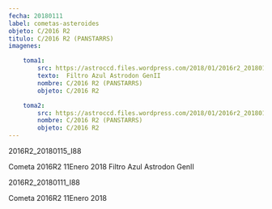 ```yaml
---
fecha: 20180111
label: cometas-asteroides
objeto: C/2016 R2
titulo: C/2016 R2 (PANSTARRS)
imagenes:

	toma1:
		src: https://astroccd.files.wordpress.com/2018/01/2016r2_20180115_i88.jpg
		texto:  Filtro Azul Astrodon GenII
		nombre: C/2016 R2 (PANSTARRS)
		objeto: C/2016 R2

	toma2:
		src: https://astroccd.files.wordpress.com/2018/01/2016r2_20180111_i88.jpg
		nombre: C/2016 R2 (PANSTARRS)
		objeto: C/2016 R2
---
```


<Imagen src="https://astroccd.files.wordpress.com/2018/01/2016r2_20180115_i88.jpg" />

2016R2_20180115_I88

Cometa 2016R2 11Enero 2018 Filtro Azul Astrodon GenII
<Imagen src="https://astroccd.files.wordpress.com/2018/01/2016r2_20180111_i88.jpg" />

2016R2_20180111_I88

Cometa 2016R2 11Enero 2018